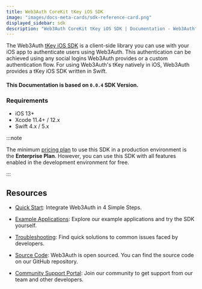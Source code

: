 ```yaml
---
title: Web3Auth CoreKit tKey iOS SDK
image: "images/docs-meta-cards/sdk-reference-card.png"
displayed_sidebar: sdk
description: "Web3Auth CoreKit tKey iOS SDK | Documentation - Web3Auth"
---
```


The Web3Auth [tKey iOS SDK](https://github.com/tkey/tkey-ios) is a client-side library you can use with your iOS app to authenticate users using
Web3Auth. This authentication can be achieved using any social logins Web3Auth provides or a custom authentication flow. For using Web3Auth's tKey
natively in iOS, Web3Auth provides a tKey iOS SDK written in Swift.

#### This Documentation is based on `0.0.4` SDK Version.

### Requirements

- iOS 13+
- Xcode 11.4+ / 12.x
- Swift 4.x / 5.x

:::note

The minimum [pricing plan](https://web3auth.io/pricing.html) to use this SDK in a production environment is the **Enterprise Plan**. However, you can
use this SDK with all features enabled in the development environment for free.

:::

## Resources

- [Quick Start](/quick-start?product=Core+Kit&sdk=tKey+iOS+SDK&platform=iOS): Integrate Web3Auth in 4 Simple Steps.

- [Example Applications](/examples?product=Core+Kit&sdk=tKey+iOS+SDK): Explore our example applications and try the SDK yourself.

- [Troubleshooting](/troubleshooting): Find quick solutions to common issues faced by developers.

- [Source Code](https://github.com/tkey/tkey-ios): Web3Auth is open sourced. You can find the source code on our GitHub repository.

- [Community Support Portal](https://web3auth.io/community/c/help-core-kit/core-kit-tkey-ios/27): Join our community to get support from our team and
  other developers.
